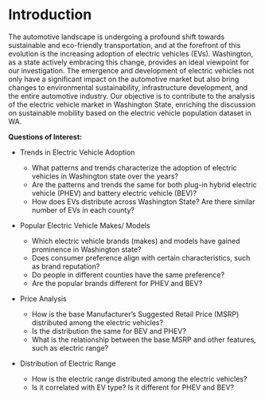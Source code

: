 # Introduction

The automotive landscape is undergoing a profound shift towards sustainable and eco-friendly transportation, and at the forefront of this evolution is the increasing adoption of electric vehicles (EVs). Washington, as a state actively embracing this change, provides an ideal viewpoint for our investigation. The emergence and development of electric vehicles not only have a significant impact on the automotive market but also bring changes to environmental sustainability, infrastructure development, and the entire automotive industry. Our objective is to contribute to the analysis of the electric vehicle market in Washington State, enriching the discussion on sustainable mobility based on the electric vehicle population dataset in WA.

**Questions of Interest:**

-   Trends in Electric Vehicle Adoption

    -   What patterns and trends characterize the adoption of electric vehicles in Washington state over the years?
    -   Are the patterns and trends the same for both plug-in hybrid electric vehicle (PHEV) and battery electric vehicle (BEV)?
    -   How does EVs distribute across Washington State? Are there similar number of EVs in each county?

-   Popular Electric Vehicle Makes/ Models

    -   Which electric vehicle brands (makes) and models have gained prominence in Washington state?
    -   Does consumer preference align with certain characteristics, such as brand reputation?
    -   Do people in different counties have the same preference?
    -   Are the popular brands different for PHEV and BEV?

-   Price Analysis

    -   How is the base Manufacturer's Suggested Retail Price (MSRP) distributed among the electric vehicles?
    -   Is the distribution the same for BEV and PHEV?
    -   What is the relationship between the base MSRP and other features, such as electric range?

-   Distribution of Electric Range

    -   How is the electric range distributed among the electric vehicles?
    -   Is it correlated with EV type? Is it different for PHEV and BEV?
